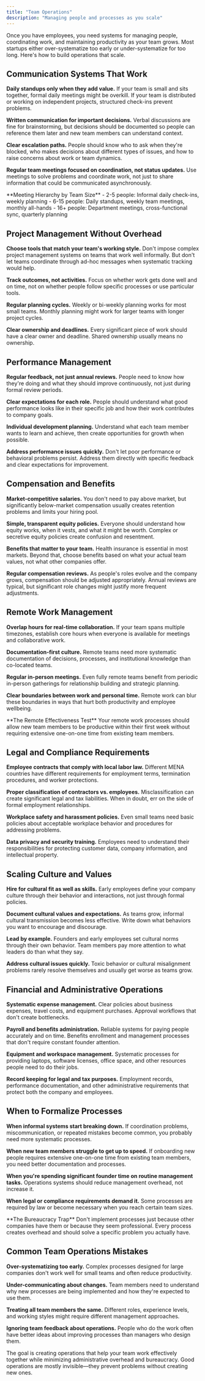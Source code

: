 ```yaml
---
title: "Team Operations"
description: "Managing people and processes as you scale"
---
```


Once you have employees, you need systems for managing people, coordinating work, and maintaining productivity as your team grows. Most startups either over-systematize too early or under-systematize for too long. Here's how to build operations that scale.

## Communication Systems That Work

**Daily standups only when they add value.** If your team is small and sits together, formal daily meetings might be overkill. If your team is distributed or working on independent projects, structured check-ins prevent problems.

**Written communication for important decisions.** Verbal discussions are fine for brainstorming, but decisions should be documented so people can reference them later and new team members can understand context.

**Clear escalation paths.** People should know who to ask when they're blocked, who makes decisions about different types of issues, and how to raise concerns about work or team dynamics.

**Regular team meetings focused on coordination, not status updates.** Use meetings to solve problems and coordinate work, not just to share information that could be communicated asynchronously.

<Info>
**Meeting Hierarchy by Team Size**
- 2-5 people: Informal daily check-ins, weekly planning
- 6-15 people: Daily standups, weekly team meetings, monthly all-hands
- 16+ people: Department meetings, cross-functional sync, quarterly planning
</Info>

## Project Management Without Overhead

**Choose tools that match your team's working style.** Don't impose complex project management systems on teams that work well informally. But don't let teams coordinate through ad-hoc messages when systematic tracking would help.

**Track outcomes, not activities.** Focus on whether work gets done well and on time, not on whether people follow specific processes or use particular tools.

**Regular planning cycles.** Weekly or bi-weekly planning works for most small teams. Monthly planning might work for larger teams with longer project cycles.

**Clear ownership and deadlines.** Every significant piece of work should have a clear owner and deadline. Shared ownership usually means no ownership.

## Performance Management

**Regular feedback, not just annual reviews.** People need to know how they're doing and what they should improve continuously, not just during formal review periods.

**Clear expectations for each role.** People should understand what good performance looks like in their specific job and how their work contributes to company goals.

**Individual development planning.** Understand what each team member wants to learn and achieve, then create opportunities for growth when possible.

**Address performance issues quickly.** Don't let poor performance or behavioral problems persist. Address them directly with specific feedback and clear expectations for improvement.

## Compensation and Benefits

**Market-competitive salaries.** You don't need to pay above market, but significantly below-market compensation usually creates retention problems and limits your hiring pool.

**Simple, transparent equity policies.** Everyone should understand how equity works, when it vests, and what it might be worth. Complex or secretive equity policies create confusion and resentment.

**Benefits that matter to your team.** Health insurance is essential in most markets. Beyond that, choose benefits based on what your actual team values, not what other companies offer.

**Regular compensation reviews.** As people's roles evolve and the company grows, compensation should be adjusted appropriately. Annual reviews are typical, but significant role changes might justify more frequent adjustments.

## Remote Work Management

**Overlap hours for real-time collaboration.** If your team spans multiple timezones, establish core hours when everyone is available for meetings and collaborative work.

**Documentation-first culture.** Remote teams need more systematic documentation of decisions, processes, and institutional knowledge than co-located teams.

**Regular in-person meetings.** Even fully remote teams benefit from periodic in-person gatherings for relationship building and strategic planning.

**Clear boundaries between work and personal time.** Remote work can blur these boundaries in ways that hurt both productivity and employee wellbeing.

<Tip>
**The Remote Effectiveness Test**
Your remote work processes should allow new team members to be productive within their first week without requiring extensive one-on-one time from existing team members.
</Tip>

## Legal and Compliance Requirements

**Employee contracts that comply with local labor law.** Different MENA countries have different requirements for employment terms, termination procedures, and worker protections.

**Proper classification of contractors vs. employees.** Misclassification can create significant legal and tax liabilities. When in doubt, err on the side of formal employment relationships.

**Workplace safety and harassment policies.** Even small teams need basic policies about acceptable workplace behavior and procedures for addressing problems.

**Data privacy and security training.** Employees need to understand their responsibilities for protecting customer data, company information, and intellectual property.

## Scaling Culture and Values

**Hire for cultural fit as well as skills.** Early employees define your company culture through their behavior and interactions, not just through formal policies.

**Document cultural values and expectations.** As teams grow, informal cultural transmission becomes less effective. Write down what behaviors you want to encourage and discourage.

**Lead by example.** Founders and early employees set cultural norms through their own behavior. Team members pay more attention to what leaders do than what they say.

**Address cultural issues quickly.** Toxic behavior or cultural misalignment problems rarely resolve themselves and usually get worse as teams grow.

## Financial and Administrative Operations

**Systematic expense management.** Clear policies about business expenses, travel costs, and equipment purchases. Approval workflows that don't create bottlenecks.

**Payroll and benefits administration.** Reliable systems for paying people accurately and on time. Benefits enrollment and management processes that don't require constant founder attention.

**Equipment and workspace management.** Systematic processes for providing laptops, software licenses, office space, and other resources people need to do their jobs.

**Record keeping for legal and tax purposes.** Employment records, performance documentation, and other administrative requirements that protect both the company and employees.

## When to Formalize Processes

**When informal systems start breaking down.** If coordination problems, miscommunication, or repeated mistakes become common, you probably need more systematic processes.

**When new team members struggle to get up to speed.** If onboarding new people requires extensive one-on-one time from existing team members, you need better documentation and processes.

**When you're spending significant founder time on routine management tasks.** Operations systems should reduce management overhead, not increase it.

**When legal or compliance requirements demand it.** Some processes are required by law or become necessary when you reach certain team sizes.

<Warning>
**The Bureaucracy Trap**
Don't implement processes just because other companies have them or because they seem professional. Every process creates overhead and should solve a specific problem you actually have.
</Warning>

## Common Team Operations Mistakes

**Over-systematizing too early.** Complex processes designed for large companies don't work well for small teams and often reduce productivity.

**Under-communicating about changes.** Team members need to understand why new processes are being implemented and how they're expected to use them.

**Treating all team members the same.** Different roles, experience levels, and working styles might require different management approaches.

**Ignoring team feedback about operations.** People who do the work often have better ideas about improving processes than managers who design them.

The goal is creating operations that help your team work effectively together while minimizing administrative overhead and bureaucracy. Good operations are mostly invisible—they prevent problems without creating new ones.